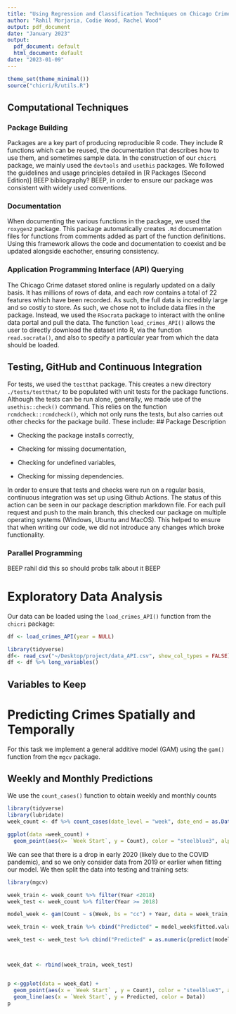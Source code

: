 ```yaml
---
title: "Using Regression and Classification Techniques on Chicago Crime Dataset"
author: "Rahil Morjaria, Codie Wood, Rachel Wood"
output: pdf_document
date: "January 2023"
output:
  pdf_document: default
  html_document: default
date: "2023-01-09"
---
```




```r
theme_set(theme_minimal())
source("chicri/R/utils.R")

```
## Computational Techniques
### Package Building
Packages are a key part of producing reproducible R code. They include R functions which can be reused, the documentation that describes how to use them, and sometimes sample data. In the construction of our `chicri` package, we mainly used the `devtools` and `usethis` packages. We followed the guidelines and usage principles detailed in
[R Packages (Second Edition)]\url{https://r-pkgs.org/}
BEEP bibliography? BEEP, in order to ensure our package was consistent with widely used conventions.

### Documentation

When documenting the various functions in the package, we used the `roxygen2` package. This package automatically creates `.Rd` documentation files for functions from comments added as part of the function definitions. Using this framework allows the code and documentation to coexist and be updated alongside eachother, ensuring consistency.

### Application Programming Interface (API) Querying
 
The Chicago Crime dataset stored online is regularly updated on a daily basis. It has millions of rows of data, and each row contains a total of 22 features which have been recorded. As such, the full data is incredibly large and so costly to store. As such, we chose not to include data files in the package. Instead, we used the `RSocrata` package to interact with the online data portal and pull the data. The function `load_crimes_API()` allows the user to directly download the dataset into R, via the function `read.socrata()`, and also to specify a particular year from which the data should be loaded.

## Testing, GitHub and Continuous Integration
For tests, we used the `testthat` package. This creates a new directory `./tests/testthat/` to be populated with unit tests for the package functions. Although the tests can be run alone, generally, we made use of the `usethis::check()` command. This relies on the function `rcmdcheck::rcmdcheck()`, which not only runs the tests, but also carries out other checks for the package build. These include:
 ## Package Description

- Checking the package installs correctly,

- Checking for missing documentation,

- Checking for undefined variables,

- Checking for missing dependencies.

In order to ensure that tests and checks were run on a regular basis, continuous integration was set up using Github Actions. The status of this action can be seen in our package description markdown file. For each pull request and push to the main branch, this checked our package on multiple operating systems (Windows, Ubuntu and MacOS). This helped to ensure that when writing our code, we did not introduce any changes which broke functionality.

### Parallel Programming

BEEP rahil did this so should probs talk about it BEEP


# Exploratory Data Analysis
Our data can be loaded using the `load_crimes_API()` function from the `chicri` package:
```r
df <- load_crimes_API(year = NULL)
```

```r
library(tidyverse)
df<- read_csv("~/Desktop/project/data_API.csv", show_col_types = FALSE)
df <- df %>% long_variables()
```

## Variables to Keep

# Predicting Crimes Spatially and Temporally 
For this task we implement a general additive model (GAM) using the `gam()` function from the `mgcv` package.

## Weekly and Monthly Predictions

We use the `count_cases()` function to obtain weekly and monthly counts
```r
library(tidyverse)
library(lubridate)
week_count <- df %>% count_cases(date_level = "week", date_end = as.Date("2019-12-31"))

ggplot(data =week_count) +
  geom_point(aes(x= `Week Start`, y = Count), color = "steelblue3", alpha = 0.5)
```
We can see that there is a drop in early 2020 (likely due to the COVID pandemic), and so we only consider data from 2019 or earlier when fitting our model. We then split the data into testing and training sets:

```r
library(mgcv)

week_train <- week_count %>% filter(Year <2018) 
week_test <- week_count %>% filter(Year >= 2018)

model_week <- gam(Count ~ s(Week, bs = "cc") + Year, data = week_train, family = "poisson")

week_train <- week_train %>% cbind("Predicted" = model_week$fitted.values, "Data" = "Train")

week_test <- week_test %>% cbind("Predicted" = as.numeric(predict(model_week, week_test, type = "response")), "Data" = "Test")



week_dat <- rbind(week_train, week_test)


p <-ggplot(data = week_dat) +
  geom_point(aes(x = `Week Start` , y = Count), color = "steelblue3", alpha =0.5) +
  geom_line(aes(x = `Week Start`, y = Predicted, color = Data)) 
p
```





